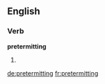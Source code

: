 ==English==
===Verb===
'''pretermitting'''
# {{present participle of|[[pretermit]]}}

[[de:pretermitting]]
[[fr:pretermitting]]